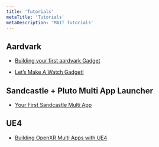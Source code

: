 ```yaml
---
title: 'Tutorials'
metaTitle: 'Tutorials'
metaDescription: 'MAIT Tutorials'
---
```


## Aardvark

- [Building your first aardvark Gadget](https://aardvarkxr.github.io/aardvark/getting_started/)

- [Let’s Make A Watch Gadget!](https://aardvarkxr.github.io/aardvark/watch_tutorial/)

## Sandcastle + Pluto Multi App Launcher

- [Your First Sandcastle Multi App](./tutorials/sandcastle)

## UE4

- [Building OpenXR Multi Apps with UE4](./tutorials/ue4_overlay_ext)
